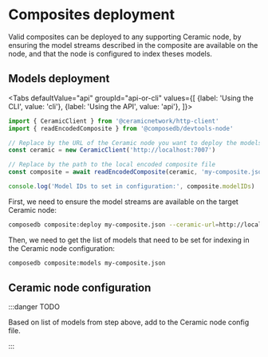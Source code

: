 
# Composites deployment

Valid composites can be deployed to any supporting Ceramic node, by ensuring the model streams described in the composite are available on the node, and that the node is configured to index theses models.

## Models deployment

<Tabs
  defaultValue="api"
  groupId="api-or-cli"
  values={[
    {label: 'Using the CLI', value: 'cli'},
    {label: 'Using the API', value: 'api'},
  ]}>
  <TabItem value="api">

```js
import { CeramicClient } from '@ceramicnetwork/http-client'
import { readEncodedComposite } from '@composedb/devtools-node'

// Replace by the URL of the Ceramic node you want to deploy the models to
const ceramic = new CeramicClient('http://localhost:7007')

// Replace by the path to the local encoded composite file
const composite = await readEncodedComposite(ceramic, 'my-composite.json')

console.log('Model IDs to set in configuration:', composite.modelIDs)
```

  </TabItem>
  <TabItem value="cli">

First, we need to ensure the model streams are available on the target Ceramic node:

```sh
composedb composite:deploy my-composite.json --ceramic-url=http://localhost:7007
```

Then, we need to get the list of models that need to be set for indexing in the Ceramic node configuration:

```sh
composedb composite:models my-composite.json
```

  </TabItem>
</Tabs>

## Ceramic node configuration

:::danger TODO

Based on list of models from step above, add to the Ceramic node config file.

:::
